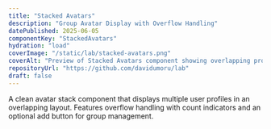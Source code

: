 ```yaml
---
title: "Stacked Avatars"
description: "Group Avatar Display with Overflow Handling"
datePublished: 2025-06-05
componentKey: "StackedAvatars"
hydration: "load"
coverImage: "/static/lab/stacked-avatars.png"
coverAlt: "Preview of Stacked Avatars component showing overlapping profile images with add button."
repositoryUrl: "https://github.com/davidumoru/lab"
draft: false
---
```


A clean avatar stack component that displays multiple user profiles in an overlapping layout. Features overflow handling with count indicators and an optional add button for group management.